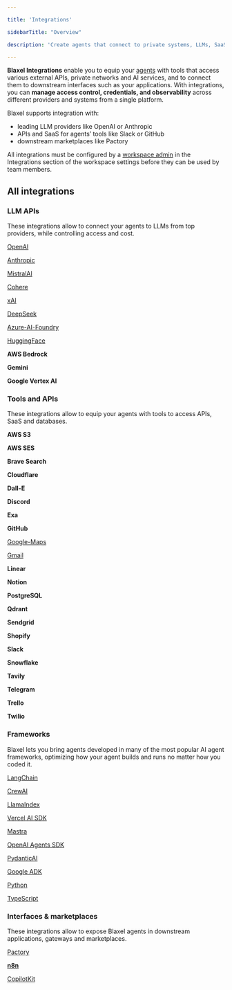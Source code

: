 ```yaml
---

title: 'Integrations'

sidebarTitle: "Overview"

description: 'Create agents that connect to private systems, LLMs, SaaS, databases, and APIs.'

---
```


**Blaxel Integrations** enable you to equip your [agents](Agents/Overview) with tools that access various external APIs, private networks and AI services, and to connect them to downstream interfaces such as your applications. With integrations, you can **manage access control, credentials, and observability** across different providers and systems from a single platform.

Blaxel supports integration with:

- leading LLM providers like OpenAI or Anthropic
- APIs and SaaS for agents’ tools like Slack or GitHub
- downstream marketplaces like Pactory

All integrations must be configured by a [workspace admin](Security/Workspace-access-control) in the Integrations section of the workspace settings before they can be used by team members.

## All integrations

### LLM APIs

These integrations allow to connect your agents to LLMs from top providers, while controlling access and cost.

[OpenAI](Integrations/OpenAI)

[Anthropic](Integrations/Anthropic)

[MistralAI](Integrations/MistralAI)

[Cohere](Integrations/Cohere)

[xAI](Integrations/xAI)

[DeepSeek](Integrations/DeepSeek)

[Azure-AI-Foundry](Integrations/Azure-AI-Foundry)

[HuggingFace](Integrations/HuggingFace)

**AWS Bedrock**

**Gemini**

**Google Vertex AI**

### Tools and APIs

These integrations allow to equip your agents with tools to access APIs, SaaS and databases.

**AWS S3**

**AWS SES**

**Brave Search**

**Cloudflare**

**Dall-E**

**Discord**

**Exa**

**GitHub**

[Google-Maps](Integrations/Google-Maps)

[Gmail](Integrations/Gmail)

**Linear**

**Notion**

**PostgreSQL**

**Qdrant**

**Sendgrid**

**Shopify**

**Slack**

**Snowflake**

**Tavily**

**Telegram**

**Trello**

**Twilio**

### Frameworks

Blaxel lets you bring agents developed in many of the most popular AI agent frameworks, optimizing how your agent builds and runs no matter how you coded it.

[LangChain](Frameworks/LangChain)

[CrewAI](https://www.notion.so/19a47e47b1ea80dfb8bdd8c8d77bb8bb?pvs=21)

[LlamaIndex](Frameworks/LlamaIndex)

[Vercel AI SDK](Frameworks/Vercel-AI)

[Mastra](Frameworks/Mastra)

[OpenAI Agents SDK](Frameworks/OpenAI-Agents)

[PydanticAI](Frameworks/PydanticAI)

[Google ADK](Frameworks/ADK)

[Python](Agents/Develop-an-agent-py)

[TypeScript](Agents/Develop-an-agent-ts)

### Interfaces & marketplaces

These integrations allow to expose Blaxel agents in downstream applications, gateways and marketplaces.

[Pactory](Integrations/Pactory)

[**n8n**](Agents/Integrate-in-apps/n8n)

[CopilotKit](Agents/Integrate-in-apps/CopilotKit)